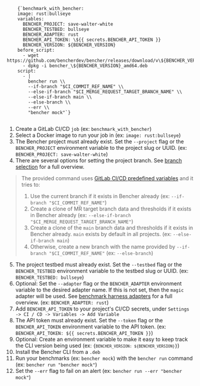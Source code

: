 
<pre>
  <code>
    {`benchmark_with_bencher:
    image: rust:bullseye
    variables:
      BENCHER_PROJECT: save-walter-white
      BENCHER_TESTBED: bullseye
      BENCHER_ADAPTER: rust
      BENCHER_API_TOKEN: \${{ secrets.BENCHER_API_TOKEN }}
      BENCHER_VERSION: ${BENCHER_VERSION}
    before_script:
      - wget https://github.com/bencherdev/bencher/releases/download/v\${BENCHER_VERSION}/bencher_\${BENCHER_VERSION}_amd64.deb
      - dpkg -i bencher_\${BENCHER_VERSION}_amd64.deb
    script:
      - |
        bencher run \\
        --if-branch "$CI_COMMIT_REF_NAME" \\
        --else-if-branch "$CI_MERGE_REQUEST_TARGET_BRANCH_NAME" \\
        --else-if-branch main \\
        --else-branch \\
        --err \\
        "bencher mock"`}
  </code>
</pre>

1. Create a GitLab CI/CD `job` (ex: `benchmark_with_bencher`)
2. Select a Docker image to run your job in (ex: `image: rust:bullseye`)
3. The Bencher project must already exist. Set the `--project` flag or the `BENCHER_PROJECT` environment variable to the project slug or UUID. (ex: `BENCHER_PROJECT: save-walter-white`)
4. There are several options for setting the project branch. See [branch selection](/docs/how-to/cli-branch-selection) for a full overview.

> The provided command uses [GitLab CI/CD predefined variables](https://docs.gitlab.com/ee/ci/variables/predefined_variables.html) and it tries to:
> 1. Use the current branch if it exists in Bencher already (ex: `--if-branch "$CI_COMMIT_REF_NAME"`)
> 1. Create a clone of MR target branch data and thresholds if it exists in Bencher already (ex: `--else-if-branch "$CI_MERGE_REQUEST_TARGET_BRANCH_NAME"`)
> 1. Create a clone of the `main` branch data and thresholds if it exists in Bencher already. `main` exists by default in all projects. (ex: `--else-if-branch main`)
> 1. Otherwise, create a new branch with the name provided by `--if-branch "$CI_COMMIT_REF_NAME"` (ex: `--else-branch`)

5. The project testbed must already exist. Set the `--testbed` flag or the `BENCHER_TESTBED` environment variable to the testbed slug or UUID. (ex: `BENCHER_TESTBED: bullseye`)
6. Optional: Set the `--adapter` flag or the `BENCHER_ADAPTER` environment variable to the desired adapter name. If this is not set, then the `magic` adapter will be used. See [benchmark harness adapters](/docs/explanation/adapters) for a full overview. (ex: `BENCHER_ADAPTER: rust`)
7. Add `BENCHER_API_TOKEN` to your project's CI/CD secrets, under `Settings -> CI / CD -> Variables -> Add Variable`
8. The API token must already exist. Set the `--token` flag or the `BENCHER_API_TOKEN` environment variable to the API token. (ex: `BENCHER_API_TOKEN: ${{ secrets.BENCHER_API_TOKEN }}`)
9. Optional: Create an environment variable to make it easy to keep track the CLI version being used (ex: <code>{`BENCHER_VERSION: ${BENCHER_VERSION}`}</code>)
10. Install the Bencher CLI from a `.deb`
11. Run your benchmarks (ex: `bencher mock`) with the `bencher run` command (ex: `bencher run "bencher mock"`)
12. Set the `--err` flag to fail on an alert (ex: `bencher run --err "bencher mock"`)
